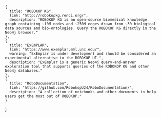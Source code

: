     {
      title: "ROBOKOP KG",
      link: "http://robokopkg.renci.org/",
      description: "ROBOKOP KG is an open-source biomedical knowledge graph containing ~10M nodes and ~250M edges drawn from ~30 biological data sources and bio-ontologies. Query the ROBOKOP KG directly in the Neo4j browser."
    },
    {
      title: "ExEmPLAR",
      link: "https://www.exemplar.mml.unc.edu/",
      warning: "ExEmplar is under development and should be considered an experimental alternative to the ROBOKOP UI.",
      description: "ExEmplar is a generic Neo4j query-and-answer exploration tool that supports queries of the ROBOKOP KG and other Neo4j databases."
    },
    {
      title: "RoboDocumentation",
      link: "https://github.com/RobokopU24/RoboDocumentation/",
      description: "A collection of notebooks and other documents to help users get the most out of ROBOKOP."
    }
  ]